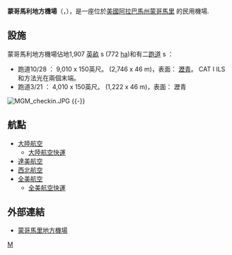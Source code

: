 {{Infobox Airport
| airport_name = Montgomery Regional Airport<br />蒙哥馬利地方機場
| photo = Montgomery Regional Airport.jpg
| type = 民航
| run by = Montgomery Airport Authority| opened = 1920年 
| city = [[蒙哥馬利_(阿拉巴馬州)|蒙哥馬里]]
| distance_to_city = 9.7公里| elevation = 221-{zh-hans:英尺; zh-hant:呎;}-（67米）
| coordinates  = {{coord|32|18|02|N|086|23|38|W|type:airport}}| IATA = MGM
| ICAO = KMGM
| FAA = MGM
| runway1_heading = 6/21
| runway1_feet =  4,010
| runway1_meter = 1,222
| runway1_surface = Asphalt
| runway2_heading = 10/28
| runway2_feet =  9,010
| runway2_meter = 2,746
| runway2_surface = Asphalt
}}

'''蒙哥馬利地方機場'''（{{lang-en|Montgomery Regional Airport}}，{{airport codes|MGM|KMGM|MGM}}），是一座位於[[美國|美國]][[阿拉巴馬州|阿拉巴馬州]][[蒙哥馬利_(阿拉巴馬州)|蒙哥馬里]] 的民用機場.

== 設施 ==
蒙哥馬利地方機場佔地1,907 [[英畝|英畝]] s (772 [[公頃|ha]])和有二[[跑道|跑道]] s ：
*跑道10/28 ： 9,010 x 150英尺。 (2,746 x 46 m)，表面： [[瀝青|瀝青]]。 CAT I ILS和方法光在兩個末端。
*跑道3/21 ： 4,010 x 150英尺。 (1,222 x 46 m)，表面： 瀝青

[[File:MGM_checkin.JPG|thumb]]
{{-}}

== 航點 ==
* [[大陸航空|大陸航空]]
** [[大陸航空快運|大陸航空快運]]
* [[達美航空|達美航空]]
* [[西北航空|西北航空]]
* [[全美航空|全美航空]]
** [[全美航空快運|全美航空快運]]

== 外部連結 ==
*[http://www.montgomeryairport.org/  蒙哥馬里地方機場]

[[Category:美國機場|M]]